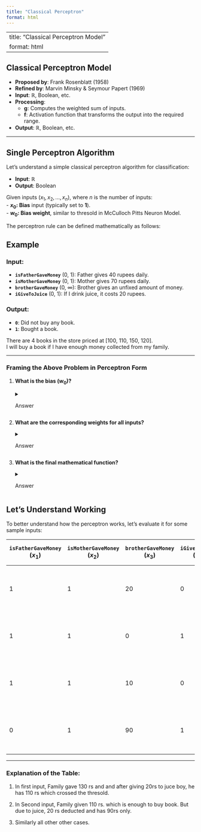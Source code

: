 ```yaml
---
title: "Classical Perceptron"
format: html
---
```


---
title: "Classical Perceptron Model"
format: html
---

## **Classical Perceptron Model**

- **Proposed by**: Frank Rosenblatt (1958)  
- **Refined by**: Marvin Minsky & Seymour Papert (1969)  
- **Input**: $\mathbb{R}$, Boolean, etc.  
- **Processing**:
  - **g**: Computes the weighted sum of inputs.
  - **f**: Activation function that transforms the output into the required range.
- **Output**: $\mathbb{R}$, Boolean, etc.  

---

## **Single Perceptron Algorithm**

Let’s understand a simple classical perceptron algorithm for classification:

- **Input**: $\mathbb{R}$
- **Output**: Boolean  

Given inputs \($x_1, x_2, ... , x_n$\), where *n* is the number of inputs:  
- **$x_0$: Bias** input (typically set to **1**).  
- **$w_0$: Bias weight**, similar to thresold in McCulloch Pitts Neuron Model.  

The perceptron rule can be defined mathematically as follows:

```{=latex}
\begin{align*}
  y = 
  \begin{cases} 
    1, & \text{if } \sum_{i=0}^n x_i \cdot w_i \geq 0 \\ 
    0, & \text{otherwise}
  \end{cases}
\end{align*}
```

## **Example**

### Input:

- **`isFatherGaveMoney`** (0, 1): Father gives 40 rupees daily.
- **`isMotherGaveMoney`** (0, 1): Mother gives 70 rupees daily.
- **`brotherGaveMoney`** (0, $\infty$): Brother gives an unfixed amount of money.
- **`iGiveToJuice`** (0, 1): If I drink juice, it costs 20 rupees.

### Output:

- **`0`**: Did not buy any book.
- **`1`**: Bought a book.

There are 4 books in the store priced at [100, 110, 150, 120].  
I will buy a book if I have enough money collected from my family.

---

### Framing the Above Problem in Perceptron Form

::: {.quiz}

1. **What is the bias ($w_0$)?**  

   <details>
     <summary>Answer</summary>
     **Answer:** -100. The bias is 100 because the total money aggregated must be at least 100 to buy any book, as the minimum price of a book is 100.
   </details>

2. **What are the corresponding weights for all inputs?**

   <details>
     <summary>Answer</summary>
     
     -  $x_1$ (`isFatherGaveMoney`): **+40**
     -  $x_2$ (`isMotherGaveMoney`): **+70**
     -  $x_3$` (`brotherGaveMoney`): **+1** 
     -  $x_4$ (`iGiveToJuice`): **-20**
     
   </details>

3. **What is the final mathematical function?**  

   <details>
     <summary>Answer</summary>
     
     $y = \begin{cases} 1, & \text{if } -100 + 40x_1 + 70x_2 + x_3 - 20x_4 \geq 0 \\ 0, & \text{otherwise} \end{cases}$
     
   </details>

:::

## Let's Understand Working

To better understand how the perceptron works, let's evaluate it for some sample inputs:

| `isFatherGaveMoney` ($x_1$) | `isMotherGaveMoney` ($x_2$) | `brotherGaveMoney` ($x_3$) | `iGiveToJuice` ($x_4$) | Function Value ($f(x)$)                     | Output ($y$) |
|-----------------------------|-----------------------------|---------------------------|------------------------|--------------------------------------------|--------------|
| 1                           | 1                           | 20                        | 0                      | $-100 + 40(1) + 70(1) + 1(20) - 20(0) = 30$ | 1            |
| 1                           | 1                           | 0                        | 1                      | $-100 + 40(1) + 70(1) + 1(0) - 20(1) = -10$ | 0            |
| 1                           | 1                           | 10                        | 0                      | $-100 + 40(1) + 70(1) + 1(10) - 20(0) = 20$ | 1            |
| 0                           | 1                           | 90                         | 1                      | $-100 + 40(0) + 70(1) + 1(90) - 20(1) = 40$   | 1            |

---

### Explanation of the Table:
1. In first input, Family gave 130 rs and and after giving 20rs to juce boy, he has 110 rs which crossed the thresold.

2. In Second input, Family given 110 rs. which is enough to buy book. But due to juice, 20 rs deducted and has 90rs only.

3. Similarly all other other cases.

  






